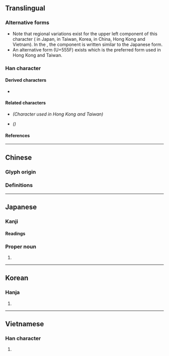 {{also|启|啟}}
{{character info/new}}
{{character info|0x2F843}}
==Translingual==
{{CJKV-forms|啟|启|啓|啓}}

===Alternative forms===
* Note that regional variations exist for the upper left component of this character ({{l|mul|戸}} in Japan, {{l|mul|戶}} in Taiwan, Korea, {{l|mul|户}} in <span class="explain" title="When used as traditional character">China</span>, Hong Kong and Vietnam). In the {{w|Kangxi dictionary}}, the component is written {{l|mul|戸}} similar to the Japanese form.
* An alternative form {{l|mul|啟}} (U+555F) exists which is the preferred form used in Hong Kong and Taiwan.

===Han character===
{{Han char|rn=30|rad=口|as=08|sn=11|four=|canj=HKR,IKR,XHKR|ids=⿱⿰戸攵口(J),⿱⿰戶攵口(TK),⿱⿰户攵口(GHV,U+2F843)}}

====Derived characters====
* {{l|mul|[[𢴖]], [[㬖]], [[𭿚]], [[𦄊]]}}

====Related characters====
* {{l|mul|[[啟]]}} ''(Character used in Hong Kong and Taiwan)''
* {{l|mul|[[启]]}} ''({{w|Simplified Chinese}})''

====References====
{{Han ref|kx=0195.170|dkj=03820|dj=0416.160|hdz=10646.120|uh=5553}}
{{Han ref|uh=2F843}}

----

==Chinese==

===Glyph origin===
{{Han etym}}

===Definitions===
{{zh-see|啟}}

----

==Japanese==

===Kanji===
{{ja-kanji|grade=c|rs=口08}}

====Readings====
{{ja-readings
|goon=け
|kanon=けい
|kun=ひら-く, もう-す
}}

===Proper noun===
{{ja-pos|proper|けい}}

# {{given name|ja|male|sort=けい}}

----

==Korean==

===Hanja===
{{ko-hanja|hangeul=계|rv=gye|mr=kye}}

# {{rfdef|ko|sort=口08}}

----

==Vietnamese==

===Han character===
{{vi-hantu|[[khải]], [[kiết]]|rs=口08}}

# {{rfdef|vi|sort=口08}}